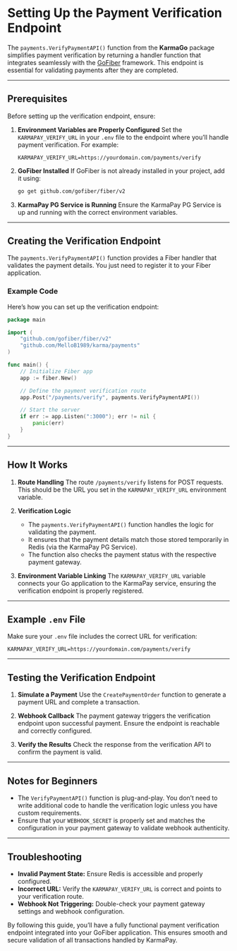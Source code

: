 # Setting Up the Payment Verification Endpoint

The `payments.VerifyPaymentAPI()` function from the **KarmaGo** package simplifies payment verification by returning a handler function that integrates seamlessly with the [GoFiber](https://gofiber.io) framework. This endpoint is essential for validating payments after they are completed.

---

## Prerequisites

Before setting up the verification endpoint, ensure:

1. **Environment Variables are Properly Configured**
   Set the `KARMAPAY_VERIFY_URL` in your `.env` file to the endpoint where you’ll handle payment verification. For example:

   ```env
   KARMAPAY_VERIFY_URL=https://yourdomain.com/payments/verify
   ```

2. **GoFiber Installed**
   If GoFiber is not already installed in your project, add it using:

   ```bash
   go get github.com/gofiber/fiber/v2
   ```

3. **KarmaPay PG Service is Running**
   Ensure the KarmaPay PG Service is up and running with the correct environment variables.

---

## Creating the Verification Endpoint

The `payments.VerifyPaymentAPI()` function provides a Fiber handler that validates the payment details. You just need to register it to your Fiber application.

### Example Code

Here’s how you can set up the verification endpoint:

```go
package main

import (
	"github.com/gofiber/fiber/v2"
	"github.com/MelloB1989/karma/payments"
)

func main() {
	// Initialize Fiber app
	app := fiber.New()

	// Define the payment verification route
	app.Post("/payments/verify", payments.VerifyPaymentAPI())

	// Start the server
	if err := app.Listen(":3000"); err != nil {
		panic(err)
	}
}
```

---

## How It Works

1. **Route Handling**
   The route `/payments/verify` listens for POST requests. This should be the URL you set in the `KARMAPAY_VERIFY_URL` environment variable.

2. **Verification Logic**
   - The `payments.VerifyPaymentAPI()` function handles the logic for validating the payment.
   - It ensures that the payment details match those stored temporarily in Redis (via the KarmaPay PG Service).
   - The function also checks the payment status with the respective payment gateway.

3. **Environment Variable Linking**
   The `KARMAPAY_VERIFY_URL` variable connects your Go application to the KarmaPay service, ensuring the verification endpoint is properly registered.

---

## Example `.env` File

Make sure your `.env` file includes the correct URL for verification:

```env
KARMAPAY_VERIFY_URL=https://yourdomain.com/payments/verify
```

---

## Testing the Verification Endpoint

1. **Simulate a Payment**
   Use the `CreatePaymentOrder` function to generate a payment URL and complete a transaction.

2. **Webhook Callback**
   The payment gateway triggers the verification endpoint upon successful payment. Ensure the endpoint is reachable and correctly configured.

3. **Verify the Results**
   Check the response from the verification API to confirm the payment is valid.

---

## Notes for Beginners

- The `VerifyPaymentAPI()` function is plug-and-play. You don’t need to write additional code to handle the verification logic unless you have custom requirements.
- Ensure that your `WEBHOOK_SECRET` is properly set and matches the configuration in your payment gateway to validate webhook authenticity.

---

## Troubleshooting

- **Invalid Payment State:** Ensure Redis is accessible and properly configured.
- **Incorrect URL:** Verify the `KARMAPAY_VERIFY_URL` is correct and points to your verification route.
- **Webhook Not Triggering:** Double-check your payment gateway settings and webhook configuration.

By following this guide, you’ll have a fully functional payment verification endpoint integrated into your GoFiber application. This ensures smooth and secure validation of all transactions handled by KarmaPay.

